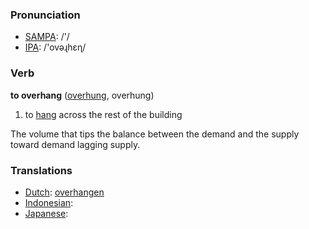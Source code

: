 === Pronunciation ===
*[[w:SAMPA|SAMPA]]: /'/
*[[w:IPA|IPA]]: /'ovəɻhεɳ/

=== Verb ===

'''to overhang''' ([[overhung]], overhung)

# to [[hang]] across the rest of the building

The volume that tips the balance between the demand and the supply toward demand lagging supply.

=== Translations ===
*[[Dutch]]: [[overhangen]]
*[[Indonesian]]: [[]]
*[[Japanese]]: [[]]